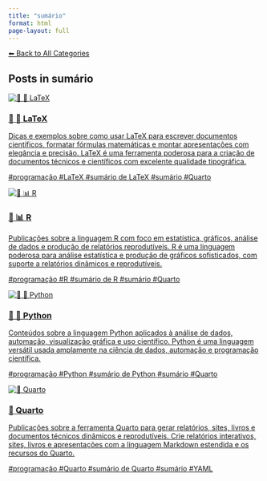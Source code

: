 ```yaml
---
title: "sumário"
format: html
page-layout: full
---
```


[⬅ Back to All Categories](../categories.qmd)

## Posts in **sumário**

::: {.cards-grid}
<div class="card">
<a class="card-link" href="/posts/programming/latex/index.html">
<div class="card-image"><img src="/images/banner.png" alt="📄 📐 LaTeX"></div>
<div class="card-content">
<h3 class="card-title">📄 📐 LaTeX</h3>
<p class="card-desc">Dicas e exemplos sobre como usar LaTeX para escrever documentos científicos, formatar fórmulas matemáticas e montar apresentações com elegância e precisão. LaTeX é uma ferramenta poderosa para a criação de documentos técnicos e científicos com excelente qualidade tipográfica.</p>
<div class="chips"><span class="chip">#programação</span> <span class="chip">#LaTeX</span> <span class="chip">#sumário de LaTeX</span> <span class="chip">#sumário</span> <span class="chip">#Quarto</span></div>
</div>
</a>
</div>
<div class="card">
<a class="card-link" href="/posts/programming/r/index.html">
<div class="card-image"><img src="/images/banner.png" alt="📄 📊 R"></div>
<div class="card-content">
<h3 class="card-title">📄 📊 R</h3>
<p class="card-desc">Publicações sobre a linguagem R com foco em estatística, gráficos, análise de dados e produção de relatórios reprodutíveis. R é uma linguagem poderosa para análise estatística e produção de gráficos sofisticados, com suporte a relatórios dinâmicos e reprodutíveis.</p>
<div class="chips"><span class="chip">#programação</span> <span class="chip">#R</span> <span class="chip">#sumário de R</span> <span class="chip">#sumário</span> <span class="chip">#Quarto</span></div>
</div>
</a>
</div>
<div class="card">
<a class="card-link" href="/posts/programming/python/index.html">
<div class="card-image"><img src="/images/banner.png" alt="📄 🐍 Python"></div>
<div class="card-content">
<h3 class="card-title">📄 🐍 Python</h3>
<p class="card-desc">Conteúdos sobre a linguagem Python aplicados à análise de dados, automação, visualização gráfica e uso científico. Python é uma linguagem versátil usada amplamente na ciência de dados, automação e programação científica.</p>
<div class="chips"><span class="chip">#programação</span> <span class="chip">#Python</span> <span class="chip">#sumário de Python</span> <span class="chip">#sumário</span> <span class="chip">#Quarto</span></div>
</div>
</a>
</div>
<div class="card">
<a class="card-link" href="/posts/programming/quarto/index.html">
<div class="card-image"><img src="/images/banner.png" alt="📄 Quarto"></div>
<div class="card-content">
<h3 class="card-title">📄 Quarto</h3>
<p class="card-desc">Publicações sobre a ferramenta Quarto para gerar relatórios, sites, livros e documentos técnicos dinâmicos e reprodutíveis. Crie relatórios interativos, sites, livros e apresentações com a linguagem Markdown estendida e os recursos do Quarto.</p>
<div class="chips"><span class="chip">#programação</span> <span class="chip">#Quarto</span> <span class="chip">#sumário de Quarto</span> <span class="chip">#sumário</span> <span class="chip">#YAML</span></div>
</div>
</a>
</div>
:::
